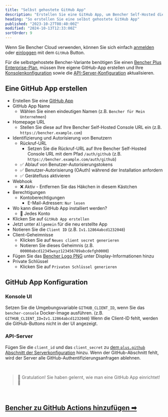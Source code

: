 ```yaml
---
title: "Selbst gehostete GitHub App"
description: "Erstellen Sie eine GitHub App, um Bencher Self-Hosted die Authentifizierung mit GitHub zu ermöglichen"
heading: "So erstellen Sie eine selbst gehostete GitHub App"
published: "2023-10-27T08:40:00Z"
modified: "2024-10-13T12:33:00Z"
sortOrder: 9
---
```


Wenn Sie Bencher Cloud verwenden, können Sie sich einfach [anmelden](/auth/signup) oder [einloggen](/auth/login)
mit dem `GitHub` Button.

Für die selbstgehostete Bencher-Variante benötigen Sie einen [Bencher Plus Enterprise-Plan][bencher plus enterprise], müssen Ihre eigene GitHub-App erstellen und Ihre [Konsolenkonfiguration][console config] sowie die [API-Server-Konfiguration][server config] aktualisieren.

[bencher plus enterprise]: /pricing/?level=enterprise
[console config]: /de/docs/reference/console-config/
[server config]: /de/docs/reference/server-config/

## Eine GitHub App erstellen

- Erstellen Sie eine [GitHub App](https://docs.github.com/de/apps/creating-github-apps/registering-a-github-app/registering-a-github-app#registering-a-github-app)
- GitHub App Name
  - Wählen Sie einen eindeutigen Namen (z.B. `Bencher für Mein Unternehmen`)
- Homepage URL
  - Stellen Sie diese auf Ihre Bencher Self-Hosted Console URL ein (z.B. `https://bencher.example.com`)
- Identifizierung und Autorisierung von Benutzern
  - Rückruf-URL
    - Setzen Sie die Rückruf-URL auf Ihre Bencher Self-Hosted Console URL mit dem Pfad `/auth/github` (z.B. `https://bencher.example.com/auth/github`)
  - ✅ Ablauf von Benutzer-Autorisierungstokens
  - ✅ Benutzer-Autorisierung (OAuth) während der Installation anfordern
  - ✅ Gerätefluss aktivieren
- Webhook
  - ❌ Aktiv - Entfernen Sie das Häkchen in diesem Kästchen
- Berechtigungen
  - Kontoberechtigungen
    - E-Mail-Adressen: `Nur lesen`
- Wo kann diese GitHub App installiert werden?
  - 🔘 Jedes Konto
- Klicken Sie auf `GitHub App erstellen`
- Jetzt unter `Allgemein` für die neu erstellte App
- Notieren Sie die `Client ID` (z.B. `Iv1.12864abcd1232048`)
- Client-Geheimnisse
  - Klicken Sie auf `Neues client secret generieren`
  - Notieren Sie dieses Geheimnis (z.B. `00000abcd12345wxyz123456789abcdefgh0000`)
- Fügen Sie das [Bencher Logo PNG](/brand/) unter Display-Informationen hinzu
- Private Schlüssel
  - Klicken Sie auf `Privaten Schlüssel generieren`

## GitHub App Konfiguration

### Konsole UI
Setzen Sie die Umgebungsvariable `GITHUB_CLIENT_ID`, wenn Sie das `bencher-console` Docker-Image ausführen. (z.B. `GITHUB_CLIENT_ID=Iv1.12864abcd1232048`) Wenn die Client-ID fehlt, werden die GitHub-Buttons nicht in der UI angezeigt.

### API-Server
Fügen Sie die `client_id` und das `client_secret` zu [dem `plus.github` Abschnitt der Serverkonfiguration](/de/docs/reference/server-config/#plusgithub) hinzu. Wenn der GitHub-Abschnitt fehlt, wird der Server alle GitHub-Authentifizierungsanfragen ablehnen.

<br/>

> 🐰 Gratulation! Sie haben gelernt, wie man eine GitHub App einrichtet! 🎉

<br/>

<h2><a href="/de/docs/how-to/github-actions/">Bencher zu GitHub Actions hinzufügen ➡</a></h2>